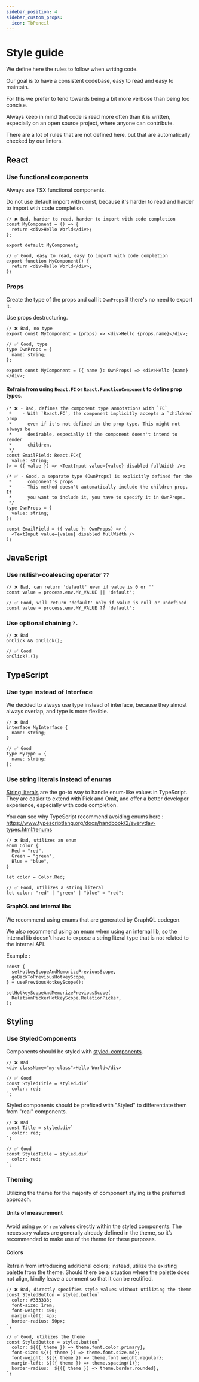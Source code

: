 ```yaml
---
sidebar_position: 4
sidebar_custom_props:
  icon: TbPencil
---
```


# Style guide

We define here the rules to follow when writing code.

Our goal is to have a consistent codebase, easy to read and easy to maintain. 

For this we prefer to tend towards being a bit more verbose than being too concise.

Always keep in mind that code is read more often than it is written, especially on an open source project, where anyone can contribute.

There are a lot of rules that are not defined here, but that are automatically checked by our linters.

## React

### Use functional components

Always use TSX functional components.

Do not use default import with const, because it's harder to read and harder to import with code completion.

```tsx
// ❌ Bad, harder to read, harder to import with code completion
const MyComponent = () => {
  return <div>Hello World</div>;
};

export default MyComponent;

// ✅ Good, easy to read, easy to import with code completion
export function MyComponent() {
  return <div>Hello World</div>;
};
```

### Props

Create the type of the props and call it `OwnProps` if there's no need to export it.

Use props destructuring.

```tsx
// ❌ Bad, no type
export const MyComponent = (props) => <div>Hello {props.name}</div>;

// ✅ Good, type
type OwnProps = {
  name: string;
};

export const MyComponent = ({ name }: OwnProps) => <div>Hello {name}</div>;
```

#### Refrain from using `React.FC` or `React.FunctionComponent` to define prop types.

```tsx
/* ❌ - Bad, defines the component type annotations with `FC`
 *    - With `React.FC`, the component implicitly accepts a `children` prop
 *      even if it's not defined in the prop type. This might not always be
 *      desirable, especially if the component doesn't intend to render
 *      children.
 */
const EmailField: React.FC<{
  value: string;
}> = ({ value }) => <TextInput value={value} disabled fullWidth />;
```

```tsx
/* ✅ - Good, a separate type (OwnProps) is explicitly defined for the 
 *      component's props
 *    - This method doesn't automatically include the children prop. If
 *      you want to include it, you have to specify it in OwnProps.
 */ 
type OwnProps = {
  value: string;
};

const EmailField = ({ value }: OwnProps) => (
  <TextInput value={value} disabled fullWidth />
);
```

## JavaScript 

### Use nullish-coalescing operator `??`

```tsx
// ❌ Bad, can return 'default' even if value is 0 or ''
const value = process.env.MY_VALUE || 'default';

// ✅ Good, will return 'default' only if value is null or undefined
const value = process.env.MY_VALUE ?? 'default';
```

### Use optional chaining `?.`

```tsx
// ❌ Bad 
onClick && onClick();

// ✅ Good
onClick?.();
```

## TypeScript

### Use type instead of Interface

We decided to always use type instead of interface, because they almost always overlap, and type is more flexible.

```tsx
// ❌ Bad
interface MyInterface {
  name: string;
}

// ✅ Good
type MyType = {
  name: string;
};
```

### Use string literals instead of enums

[String literals](https://www.typescriptlang.org/docs/handbook/2/everyday-types.html#literal-types) are the go-to way to handle enum-like values in TypeScript. They are easier to extend with Pick and Omit, and offer a better developer experience, especially with code completion.

You can see why TypeScript recommend avoiding enums here : https://www.typescriptlang.org/docs/handbook/2/everyday-types.html#enums

```tsx
// ❌ Bad, utilizes an enum
enum Color {
  Red = "red",
  Green = "green",
  Blue = "blue",
}

let color = Color.Red;
```

```tsx
// ✅ Good, utilizes a string literal
let color: "red" | "green" | "blue" = "red";
```

#### GraphQL and internal libs

We recommend using enums that are generated by GraphQL codegen.

We also recommend using an enum when using an internal lib, so the internal lib doesn't have to expose a string literal type that is not related to the internal API.

Example : 

```TSX
const {
  setHotkeyScopeAndMemorizePreviousScope,
  goBackToPreviousHotkeyScope,
} = usePreviousHotkeyScope();

setHotkeyScopeAndMemorizePreviousScope(
  RelationPickerHotkeyScope.RelationPicker,
);
```

## Styling

### Use StyledComponents

Components should be styled with [styled-components](https://emotion.sh/docs/styled).

```tsx
// ❌ Bad
<div className="my-class">Hello World</div>
```

```tsx
// ✅ Good
const StyledTitle = styled.div`
  color: red;
`;
```

Styled components should be prefixed with "Styled" to differentiate them from "real" components.

```tsx
// ❌ Bad
const Title = styled.div`
  color: red;
`;
```

```tsx
// ✅ Good
const StyledTitle = styled.div`
  color: red;
`;
```

### Theming

Utilizing the theme for the majority of component styling is the preferred approach.

#### Units of measurement

Avoid using `px` or `rem` values directly within the styled components. The necessary values are generally already defined in the theme, so it’s recommended to make use of the theme for these purposes.

#### Colors

Refrain from introducing additional colors; instead, utilize the existing palette from the theme. Should there be a situation where the palette does not align, kindly leave a comment so that it can be rectified.


```tsx
// ❌ Bad, directly specifies style values without utilizing the theme
const StyledButton = styled.button`
  color: #333333;
  font-size: 1rem;
  font-weight: 400;
  margin-left: 4px;
  border-radius: 50px;
`;
```

```tsx
// ✅ Good, utilizes the theme
const StyledButton = styled.button`
  color: ${({ theme }) => theme.font.color.primary};
  font-size: ${({ theme }) => theme.font.size.md};
  font-weight: ${({ theme }) => theme.font.weight.regular};
  margin-left: ${({ theme }) => theme.spacing(1)};
  border-radius:  ${({ theme }) => theme.border.rounded};
`;
